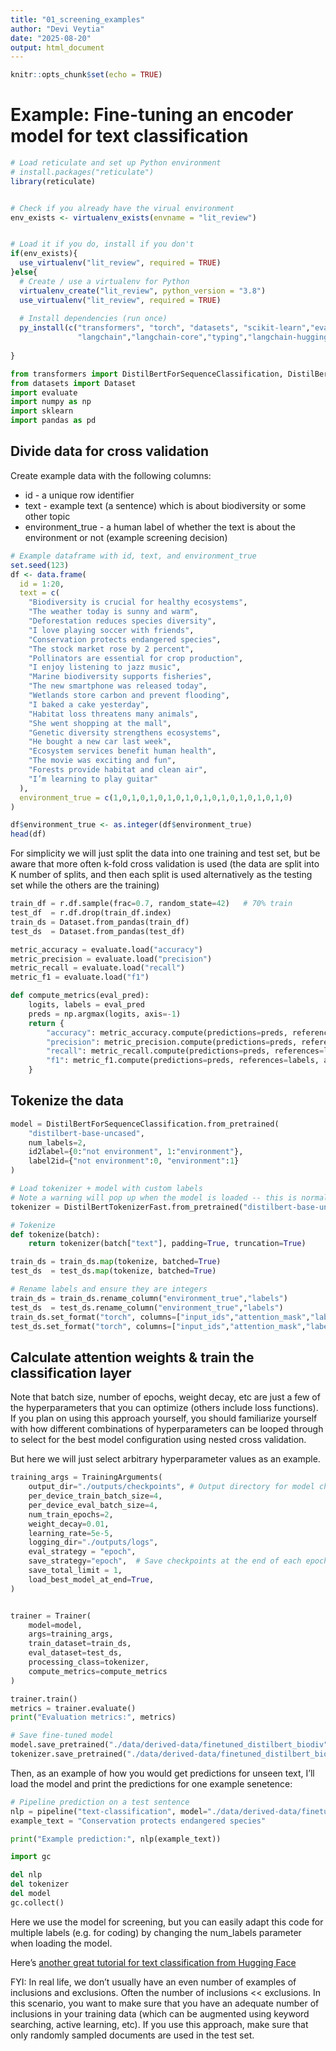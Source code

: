 ```yaml
---
title: "01_screening_examples"
author: "Devi Veytia"
date: "2025-08-20"
output: html_document
---
```


```r
knitr::opts_chunk$set(echo = TRUE)
```





# Example: Fine-tuning an encoder model for text classification

```r
# Load reticulate and set up Python environment
# install.packages("reticulate")
library(reticulate)


# Check if you already have the virual environment
env_exists <- virtualenv_exists(envname = "lit_review")


# Load it if you do, install if you don't
if(env_exists){
  use_virtualenv("lit_review", required = TRUE)
}else{
  # Create / use a virtualenv for Python
  virtualenv_create("lit_review", python_version = "3.8")
  use_virtualenv("lit_review", required = TRUE)
  
  # Install dependencies (run once)
  py_install(c("transformers", "torch", "datasets", "scikit-learn","evaluate","accelerate>=0.26.0",
               "langchain","langchain-core","typing","langchain-huggingface","langchain-ollama"))
  
}


```

```python

from transformers import DistilBertForSequenceClassification, DistilBertTokenizerFast, Trainer, TrainingArguments, pipeline
from datasets import Dataset
import evaluate
import numpy as np
import sklearn
import pandas as pd

```


## Divide data for cross validation

Create example data with the following columns:

* id - a unique row identifier
* text - example text (a sentence) which is about biodiversity or some other topic
* environment_true - a human label of whether the text is about the environment or not (example screening decision)


```r
# Example dataframe with id, text, and environment_true
set.seed(123)
df <- data.frame(
  id = 1:20,
  text = c(
    "Biodiversity is crucial for healthy ecosystems",
    "The weather today is sunny and warm",
    "Deforestation reduces species diversity",
    "I love playing soccer with friends",
    "Conservation protects endangered species",
    "The stock market rose by 2 percent",
    "Pollinators are essential for crop production",
    "I enjoy listening to jazz music",
    "Marine biodiversity supports fisheries",
    "The new smartphone was released today",
    "Wetlands store carbon and prevent flooding",
    "I baked a cake yesterday",
    "Habitat loss threatens many animals",
    "She went shopping at the mall",
    "Genetic diversity strengthens ecosystems",
    "He bought a new car last week",
    "Ecosystem services benefit human health",
    "The movie was exciting and fun",
    "Forests provide habitat and clean air",
    "I’m learning to play guitar"
  ),
  environment_true = c(1,0,1,0,1,0,1,0,1,0,1,0,1,0,1,0,1,0,1,0)
)

df$environment_true <- as.integer(df$environment_true)
head(df)

```


For simplicity we will just split the data into one training and test set, but be aware that more often k-fold cross validation is used (the data are split into K number of splits, and then each split is used alternatively as the testing set while the others are the training) 
```python

train_df = r.df.sample(frac=0.7, random_state=42)   # 70% train
test_df  = r.df.drop(train_df.index)
train_ds = Dataset.from_pandas(train_df)
test_ds  = Dataset.from_pandas(test_df)

```

```python

metric_accuracy = evaluate.load("accuracy")
metric_precision = evaluate.load("precision")
metric_recall = evaluate.load("recall")
metric_f1 = evaluate.load("f1")

def compute_metrics(eval_pred):
    logits, labels = eval_pred
    preds = np.argmax(logits, axis=-1)
    return {
        "accuracy": metric_accuracy.compute(predictions=preds, references=labels)["accuracy"],
        "precision": metric_precision.compute(predictions=preds, references=labels, average="binary")["precision"],
        "recall": metric_recall.compute(predictions=preds, references=labels, average="binary")["recall"],
        "f1": metric_f1.compute(predictions=preds, references=labels, average="binary")["f1"],
    }


```


## Tokenize the data


```python

model = DistilBertForSequenceClassification.from_pretrained(
    "distilbert-base-uncased",
    num_labels=2,
    id2label={0:"not environment", 1:"environment"},
    label2id={"not environment":0, "environment":1}
)

# Load tokenizer + model with custom labels
# Note a warning will pop up when the model is loaded -- this is normal
tokenizer = DistilBertTokenizerFast.from_pretrained("distilbert-base-uncased")


```



```python
# Tokenize
def tokenize(batch):
    return tokenizer(batch["text"], padding=True, truncation=True)

train_ds = train_ds.map(tokenize, batched=True)
test_ds  = test_ds.map(tokenize, batched=True)

# Rename labels and ensure they are integers
train_ds = train_ds.rename_column("environment_true","labels")
test_ds  = test_ds.rename_column("environment_true","labels")
train_ds.set_format("torch", columns=["input_ids","attention_mask","labels"])
test_ds.set_format("torch", columns=["input_ids","attention_mask","labels"])


```


## Calculate attention weights & train the classification layer 

Note that batch size, number of epochs, weight decay, etc are just a few of the hyperparameters that you can optimize (others include loss functions). If you plan on using this approach yourself, you should familiarize yourself with how different combinations of hyperparameters can be looped through to select for the best model configuration using nested cross validation.

But here we will just select arbitrary hyperparameter values as an example. 

```python

training_args = TrainingArguments(
    output_dir="./outputs/checkpoints", # Output directory for model checkpoints
    per_device_train_batch_size=4,
    per_device_eval_batch_size=4,
    num_train_epochs=2,
    weight_decay=0.01,
    learning_rate=5e-5,  
    logging_dir="./outputs/logs",
    eval_strategy = "epoch",
    save_strategy="epoch",  # Save checkpoints at the end of each epoch
    save_total_limit = 1,
    load_best_model_at_end=True,
)


trainer = Trainer(
    model=model,
    args=training_args,
    train_dataset=train_ds,
    eval_dataset=test_ds,
    processing_class=tokenizer,
    compute_metrics=compute_metrics
)

trainer.train()
metrics = trainer.evaluate()
print("Evaluation metrics:", metrics)

# Save fine-tuned model
model.save_pretrained("./data/derived-data/finetuned_distilbert_biodiv")
tokenizer.save_pretrained("./data/derived-data/finetuned_distilbert_biodiv")
```


Then, as an example of how you would get predictions for unseen text, I'll load the model and print the predictions for one example senetence:
```python
# Pipeline prediction on a test sentence
nlp = pipeline("text-classification", model="./data/derived-data/finetuned_distilbert_biodiv", tokenizer="./data/derived-data/finetuned_distilbert_biodiv")
example_text = "Conservation protects endangered species"

print("Example prediction:", nlp(example_text))

```

```python
import gc

del nlp
del tokenizer
del model
gc.collect()

```

Here we use the model for screening, but you can easily adapt this code for multiple labels (e.g. for coding) by changing the num_labels parameter when loading the model.

Here's [another great tutorial for text classification from Hugging Face](https://huggingface.co/docs/transformers/en/tasks/sequence_classification)


FYI:
In real life, we don't usually have an even number of examples of inclusions and exclusions. Often the number of inclusions << exclusions. In this scenario, you want to make sure that you have an adequate number of inclusions in your training data (which can be augmented using keyword searching, active learning, etc). If you use this approach, make sure that only randomly sampled documents are used in the test set.



